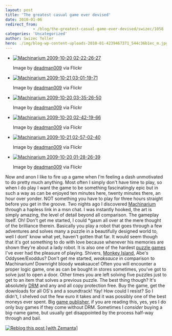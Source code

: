 ```yaml
---
layout: post
title: 'The greatest casual game ever devised'
date: 2010-01-06
redirect_from: 
            - /blog/the-greatest-casual-game-ever-devised/swizec/1058
categories: 'Uncategorized'
author: Swizec Teller
hero: ./img/blog-wp-content-uploads-2010-01-4239467371_544c36b1ec_m.jpg
---
```

- [![Machinarium 2009-10-20 02-22-26-27](./img/blog-wp-content-uploads-2010-01-4239467371_544c36b1ec_m.jpg "Machinarium 2009-10-20 02-22-26-27")](http://www.flickr.com/photos/50598806@N00/4239467371)

  Image by [deadman009](http://www.flickr.com/photos/50598806@N00/4239467371) via Flickr


- [![Machinarium 2009-10-21 03-01-19-71](./img/blog-wp-content-uploads-2010-01-4240288076_ed0295c6db_m.jpg "Machinarium 2009-10-21 03-01-19-71")](http://www.flickr.com/photos/50598806@N00/4240288076)

  Image by [deadman009](http://www.flickr.com/photos/50598806@N00/4240288076) via Flickr


- [![Machinarium 2009-10-20 03-35-26-50](./img/blog-wp-content-uploads-2010-01-4240229860_6765caab5f_m.jpg "Machinarium 2009-10-20 03-35-26-50")](http://www.flickr.com/photos/50598806@N00/4240229860)

  Image by [deadman009](http://www.flickr.com/photos/50598806@N00/4240229860) via Flickr


- [![Machinarium 2009-10-20 02-42-19-66](./img/blog-wp-content-uploads-2010-01-4240224898_6a358bc6c9_m.jpg "Machinarium 2009-10-20 02-42-19-66")](http://www.flickr.com/photos/50598806@N00/4240224898)

  Image by [deadman009](http://www.flickr.com/photos/50598806@N00/4240224898) via Flickr


- [![Machinarium 2009-10-21 02-57-02-40](./img/blog-wp-content-uploads-2010-01-4239506225_3770d2b598_m.jpg "Machinarium 2009-10-21 02-57-02-40")](http://www.flickr.com/photos/50598806@N00/4239506225)

  Image by [deadman009](http://www.flickr.com/photos/50598806@N00/4239506225) via Flickr


- [![Machinarium 2009-10-20 01-28-26-39](./img/blog-wp-content-uploads-2010-01-4239434615_b1222ecde2_m.jpg "Machinarium 2009-10-20 01-28-26-39")](http://www.flickr.com/photos/50598806@N00/4239434615)

  Image by [deadman009](http://www.flickr.com/photos/50598806@N00/4239434615) via Flickr

Now and anon I like to fire up a game when I'm feeling a dash unmotivated to do pretty much anything. Most often I simply don't have time to play, so when I do play I want the game to be something fascinatingly epic but in such a way as can be enjoyed ten minutes here, twenty minutes there, an hour over yonder. NOT something you have to play for three hours straight before you get in the groove. Two nights ago I discovered [Machinarium](http://machinarium.com/ "Machinarium") through a hapless link in a msn chat. I was instantly hooked, the art is simply amazing, the level of detail beyond all comparison. The gameplay itself. Oh! Don't get me started, I could \*gasm all over at the mere thought of the brilliance therein. Basically you play a robot that goes through a few adventures and solves many a puzzle in a beautifully designed world to, well I dont' know what yet, haven't gotten that far. It would seem though that it's got something to do with love because whenever his memories are shown they're about a lady robot. It is also one of the hardest [puzzle games](http://en.wikipedia.org/wiki/Puzzle_video_game "Puzzle video game") I've ever had the pleasure of playing. Shivers, [Monkey Island](http://en.wikipedia.org/wiki/Monkey_Island_%28series%29 "Monkey Island (series)"), Abe's Oddysee/Exoddus? Don't get me started, _weaksauce_ in comparison to Machinarium! Downright bloody weaksauce! Often you will encounter a proper logic game, one as can be bought in stores sometimes, you've got to solve just to open a door. Other times you are left solving five puzzles just to get to an item that solves a previous puzzle. The best thing though? It's absolutely [DRM](http://en.wikipedia.org/wiki/Digital_rights_management "Digital rights management") and any and all copy protection free. Buy the game, get the downloads for all OS's and a soundtrack! Yay! How could I resist? So I didn't, I shelved out the few euro it takes and it was possibly one of the best moneys ever spent. Big [game publisher](http://en.wikipedia.org/wiki/Video_game_publisher "Video game publisher"), if you are reading this, yes, yes I do only buy games if they come without DRM. Sometimes I _consider_ buying a big-name game, but usually get disappointed by the process half-way through and bail.

[![Reblog this post \[with Zemanta\]](http://img.zemanta.com/reblog_e.png?x-id=abb3af50-5404-4c7c-8508-df48756a4920)](http://reblog.zemanta.com/zemified/abb3af50-5404-4c7c-8508-df48756a4920/ "Reblog this post \[with Zemanta]")